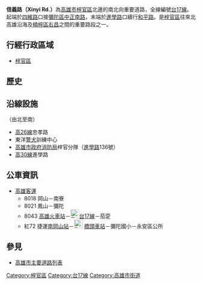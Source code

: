 {{refimprove|time=2014-02-02}}
{{Infobox TwRoad2|
|bgcolorh=DARKGREEN
|colorh=white
|code=
|name=信義路
|enname=Xinyi Rd.
|level=省道[[File:TW_PHW17.svg|23px]]
|length=
|sec=
|lastext=
|line=
|start=[[四維路_(彌陀區)|四維路]]
|end=[[進學路_(梓官區)|進學路]]
|junc=[[忠孝路_(梓官區)|忠孝路]]、[[信興路_(梓官區)|信興一路]]
|img=
|cap=
|size=
|left=中正南路
|right=和平路
|leftlink=中正路 (彌陀區)
|leftdirection=N
|rightlink=和平路 (梓官區)
|rightdirection=S
|SN=[[台17線|台17線]]<br>（[[中正路_(彌陀區)|中正南路]]－'''信義路'''－[[和平路_(梓官區)|和平路]]）
|SNtype=ph
|SNNum=17
|SN2=
|SN2type=
|SN2Num=
|SN3=
|SN3type=
|SN3Num=
}}
'''信義路（Xinyi Rd.）'''為[[高雄市|高雄市]][[梓官區|梓官區]]北邊的南北向重要道路，全線編號[[台17線|台17線]]。起端於[[四維路_(梓官區)|四維路]]口接[[彌陀區|彌陀區]][[中正路_(彌陀區)|中正南路]]，末端於[[進學路_(梓官區)|進學路]]口續行[[和平路_(梓官區)|和平路]]。是[[梓官區|梓官區]]往來北高雄沿海及[[楠梓區|楠梓區]][[右昌|右昌]]之間的重要路段之一。

== 行經行政區域 ==
* [[梓官區|梓官區]]

== 歷史 ==
{{expand section}}

== 沿線設施 ==
（由北至南）
* [[高雄市鄉道列表|高26線]]忠孝路
* 東洋[[警犬|警犬]]訓練中心
* [[高雄市政府消防局|高雄市政府消防局]]梓官分隊（[[進學路_(梓官區)|進學路]]136號）
* [[高雄市鄉道列表|高30線]]進學路

== 公車資訊 ==
* [[高雄客運|高雄客運]]
** 8018 岡山－南寮
** 8021 鳳山－彌陀
** 8043 [[高雄火車站|高雄火車站]]－[[File:TW_PHW17.svg|23px]][[台17線|台17線]]－茄萣
** 紅72 <!-- 注释出：[[File:Kaohsiung_Metro_Logo(Logo_Only).svg|23px]] -->捷運[[南岡山站|南岡山站]]－[[File:ROC_Taiwan_Railways_Administration_Logo.svg|23px]]<!-- 注释出：[[File:Kaohsiung_Metro_Logo(Logo_Only).svg|23px]] -->[[橋頭車站_(台灣)|橋頭車站]]－彌陀國小－永安區公所

== 參見 ==
* [[高雄市主要道路列表|高雄市主要道路列表]]

{{高雄市重要道路}}

{{DEFAULTSORT:Shinyi}}
[[Category:梓官區|Category:梓官區]]
[[Category:台17線|Category:台17線]]
[[Category:高雄市街道|Category:高雄市街道]]


{{TW-road-stub}}
